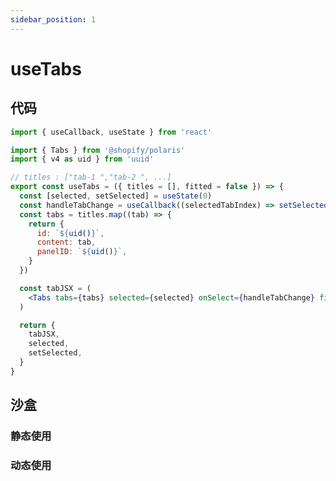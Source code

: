 ```yaml
---
sidebar_position: 1
---
```


# useTabs

## 代码

```jsx title="src/hooks/useTabs.js"
import { useCallback, useState } from 'react'

import { Tabs } from '@shopify/polaris'
import { v4 as uid } from 'uuid'

// titles : ["tab-1 ","tab-2 ", ...]
export const useTabs = ({ titles = [], fitted = false }) => {
  const [selected, setSelected] = useState(0)
  const handleTabChange = useCallback((selectedTabIndex) => setSelected(selectedTabIndex), [])
  const tabs = titles.map((tab) => {
    return {
      id: `${uid()}`,
      content: tab,
      panelID: `${uid()}`,
    }
  })

  const tabJSX = (
    <Tabs tabs={tabs} selected={selected} onSelect={handleTabChange} fitted={fitted}></Tabs>
  )

  return {
    tabJSX,
    selected,
    setSelected,
  }
}
```

## 沙盒

### 静态使用


<EmbedSandBox src='https://codesandbox.io/embed/usetabs-48pyqh?fontsize=14&hidenavigation=1&theme=dark'></EmbedSandBox>

### 动态使用

<EmbedSandBox src='https://codesandbox.io/embed/usetabs-create-delete-views-dbhn4f?fontsize=14&hidenavigation=1&theme=dark'></EmbedSandBox>

